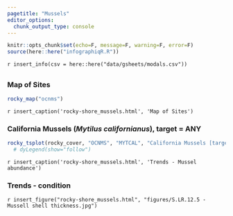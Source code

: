 ```yaml
---
pagetitle: "Mussels"
editor_options: 
  chunk_output_type: console
---
```


```r
knitr::opts_chunk$set(echo=F, message=F, warning=F, error=F)
source(here::here("infographiqR.R"))
```

`r insert_info(csv = here::here("data/gsheets/modals.csv"))`

## {.tabset}

### Map of Sites

```r
rocky_map("ocnms")
```

`r insert_caption('rocky-shore_mussels.html', 'Map of Sites')`

### California Mussels (_Mytilus californianus_), target = ANY {.active}

```r
rocky_tsplot(rocky_cover, "OCNMS", "MYTCAL", "California Mussels [target = mytilus]", "mytilus") # %>%
  # dyLegend(show="follow")
```

`r insert_caption('rocky-shore_mussels.html', 'Trends - Mussel abundance')`

### Trends - condition

`r insert_figure("rocky-shore_mussels.html", "figures/S.LR.12.5 - Mussell shell thickness.jpg")`
